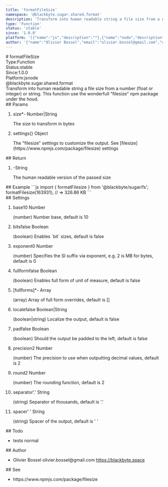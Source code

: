 ```yaml
---
title: 'formatFileSize'
namespace: '@blackbyte.sugar.shared.format'
description: 'Transform into human readable string a file size from a number (float or integer) or string. This function use the wonderfull &quot;filesize&quot; npm package under the houd.'
type: 'Function'
status: 'stable'
since: '1.0.0'
platform: '[{"name":"js","description":""},{"name":"node","description":""}]'
author: '{"name":"Olivier Bossel","email":"olivier.bossel@gmail.com","url":"https://blackbyte.space"}'
---
```

<div class="docmap -mdx">
# formatFileSize
<div class="docmap_metas">
<div class="docmap_type"><span class="docmap_type-label">Type:</span><span class="docmap_type-value">Function</span></div>
<div class="docmap_status"><span class="docmap_status-label">Status:</span><span class="docmap_status-value -stable">stable</span></div>
<div class="docmap_since"><span class="docmap_since-label">Since:</span><span class="docmap_since-value">1.0.0</span></div>
<div class="docmap_platform"><span class="docmap_platform-label">Platform:</span><span class="docmap_platform-value -js">js</span><span class="docmap_platform-value -node">node</span></div>
</div>
<div class="docmap_namespace">@blackbyte.sugar.shared.format</div>
<div class="docmap_description typo-lead typo-format">
Transform into human readable string a file size from a number (float or integer) or string.
This function use the wonderfull &quot;filesize&quot; npm package under the houd.
</div>
<div class="docmap_params">
## Params
<ol class="docmap_list">
<li class="docmap_item">
<span class="docmap_name">size<span class="docmap_required">*</span></span><span class="docmap_default">-</span> <span class="docmap_type">Number&vert;String</span>
<p class="docmap_description">The size to transform in bytes</p>
</li>
<li class="docmap_item">
<span class="docmap_name">settings</span><span class="docmap_default">&lcub;&rcub;</span> <span class="docmap_type">Object</span>
<p class="docmap_description">The &quot;filesize&quot; settings to customize the output&period; See &lsqb;filesize&rsqb;&lpar;https&colon;&sol;&sol;www&period;npmjs&period;com&sol;package&sol;filesize&rpar; settings</p>
</li>
</ol>
</div>
<div class="docmap_return">
## Return
<ol class="docmap_list">
<li class="docmap_item">
<span class="docmap_default">-</span><span class="docmap_type">String</span>
<p class="docmap_description">The human readable version of the passed size</p>
</li>
</ol>
</div>
<div class="docmap_examples">
## Example
<s-code language="js" header>
```js
import { formatFilesize } from '@blackbyte/sugar/fs';
formatFilesize(163931); // => 326.86 KB
```
</s-code>
</div>
<div class="docmap_settings">
## Settings
<ol class="docmap_list">
<li class="docmap_item">
<span class="docmap_name">base</span><span class="docmap_default">10</span> <span class="docmap_type">Number</span>
<p class="docmap_description">(number) Number base, default is 10</p>
</li>
<li class="docmap_item">
<span class="docmap_name">bits</span><span class="docmap_default">false</span> <span class="docmap_type">Boolean</span>
<p class="docmap_description">(boolean) Enables `bit` sizes, default is false</p>
</li>
<li class="docmap_item">
<span class="docmap_name">exponent</span><span class="docmap_default">0</span> <span class="docmap_type">Number</span>
<p class="docmap_description">(number) Specifies the SI suffix via exponent, e.g. 2 is MB for bytes, default is 0</p>
</li>
<li class="docmap_item">
<span class="docmap_name">fullform</span><span class="docmap_default">false</span> <span class="docmap_type">Boolean</span>
<p class="docmap_description">(boolean) Enables full form of unit of measure, default is false</p>
</li>
<li class="docmap_item">
<span class="docmap_name">[fullforms]<span class="docmap_required">*</span></span><span class="docmap_default">-</span> <span class="docmap_type">Array</span>
<p class="docmap_description">(array) Array of full form overrides, default is []</p>
</li>
<li class="docmap_item">
<span class="docmap_name">locale</span><span class="docmap_default">false</span> <span class="docmap_type">Boolean&vert;String</span>
<p class="docmap_description">(boolean|string) Localize the output, default is false</p>
</li>
<li class="docmap_item">
<span class="docmap_name">pad</span><span class="docmap_default">false</span> <span class="docmap_type">Boolean</span>
<p class="docmap_description">(boolean) Should the output be padded to the left, default is false</p>
</li>
<li class="docmap_item">
<span class="docmap_name">precision</span><span class="docmap_default">2</span> <span class="docmap_type">Number</span>
<p class="docmap_description">(number) The precision to use when outputting decimal values, default is 2</p>
</li>
<li class="docmap_item">
<span class="docmap_name">round</span><span class="docmap_default">2</span> <span class="docmap_type">Number</span>
<p class="docmap_description">(number) The rounding function, default is 2</p>
</li>
<li class="docmap_item">
<span class="docmap_name">separator</span><span class="docmap_default">&apos;&period;&apos;</span> <span class="docmap_type">String</span>
<p class="docmap_description">(string) Separator of thousands, default is '.'</p>
</li>
<li class="docmap_item">
<span class="docmap_name">spacer</span><span class="docmap_default">&apos; &apos;</span> <span class="docmap_type">String</span>
<p class="docmap_description">(string) Spacer of the output, default is ' '</p>
</li>
</ol>
</div>
<div class="docmap_todo">
## Todo
<ul class="docmap_list">
<li class="docmap_item">
<span class="docmap_description">tests</span>
<span class="docmap_priority -normal">normal</span>
</li>
</ul>
</div>
<div class="docmap_author">
## Author
<ul class="docmap_list">
<li class="docmap_item">
<span class="docmap_name">Olivier Bossel</span>
<span class="docmap_email">olivier.bossel@gmail.com</span>
<a href="https://blackbyte.space" target="_blank" class="docmap_url">https://blackbyte.space</a>
</li>
</ul>
</div>
<div class="docmap_see">
## See
<ul class="docmap_see-list">
<li class="docmap_see-item">
https://www.npmjs.com/package/filesize
</li>
</ul>
</div>
</div>